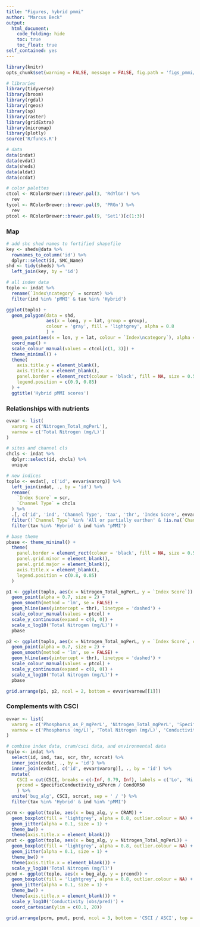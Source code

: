 ```yaml
---
title: "Figures, hybrid pmmi"
author: "Marcus Beck"
output: 
  html_document:
    code_folding: hide
    toc: true
    toc_float: true
self_contained: yes
---
```


```r
library(knitr)
opts_chunk$set(warning = FALSE, message = FALSE, fig.path = 'figs_pmmi/')
```

```r
# libraries
library(tidyverse)
library(broom)
library(rgdal)
library(rgeos)
library(sp)
library(raster)
library(gridExtra)
library(micromap)
library(plotly)
source('R/funcs.R')

# data
data(indat)
data(evdat)
data(sheds)
data(aldat)
data(ccdat)

# color palettes
ctcol <- RColorBrewer::brewer.pal(3, 'RdYlGn') %>% 
  rev
tycol <- RColorBrewer::brewer.pal(9, 'PRGn') %>% 
  rev
ptcol <- RColorBrewer::brewer.pal(9, 'Set1')[c(1:3)]
```

### Map

```r
# add shc shed names to fortified shapefile
key <- sheds@data %>% 
  rownames_to_column('id') %>% 
  dplyr::select(id, SMC_Name)
shd <- tidy(sheds) %>% 
  left_join(key, by = 'id')

# all index data
toplo <- indat %>% 
  rename(`Index\ncategory` = scrcat) %>% 
  filter(ind %in% 'pMMI' & tax %in% 'Hybrid')

ggplot(toplo) + 
  geom_polygon(data = shd, 
               aes(x = long, y = lat, group = group), 
               colour = 'gray', fill = 'lightgrey', alpha = 0.8
               ) + 
  geom_point(aes(x = lon, y = lat, colour = `Index\ncategory`), alpha = 0.7, size = 2) +
  coord_map() + 
  scale_colour_manual(values = ctcol[c(1, 3)]) + 
  theme_minimal() +
  theme(
    axis.title.y = element_blank(), 
    axis.title.x = element_blank(),
    panel.border = element_rect(colour = 'black', fill = NA, size = 0.5),
    legend.position = c(0.9, 0.85)
  ) +
  ggtitle('Hybrid pMMI scores')
```

### Relationships with nutrients

```r
evvar <- list(
  varorg = c('Nitrogen_Total_mgPerL'), 
  varnew = c('Total Nitrogen (mg/L)')
)

# sites and channel cls
chcls <- indat %>% 
  dplyr::select(id, chcls) %>% 
  unique

# new indices
toplo <- evdat[, c('id', evvar$varorg)] %>% 
  left_join(indat, ., by = 'id') %>% 
  rename(
    `Index Score` = scr,
    `Channel Type` = chcls
  ) %>% 
  .[, c('id', 'ind', 'Channel Type', 'tax', 'thr', 'Index Score', evvar$varorg)] %>% 
  filter(!`Channel Type` %in% 'All or partially earthen' & !is.na(`Channel Type`)) %>% 
  filter(tax %in% 'Hybrid' & ind %in% 'pMMI')

# base theme
pbase <- theme_minimal() +
  theme(
    panel.border = element_rect(colour = 'black', fill = NA, size = 0.5),
    panel.grid.minor = element_blank(),
    panel.grid.major = element_blank(), 
    axis.title.x = element_blank(), 
    legend.position = c(0.8, 0.85)
  )

p1 <- ggplot(toplo, aes(x = Nitrogen_Total_mgPerL, y = `Index Score`)) +
  geom_point(alpha = 0.7, size = 2) +
  geom_smooth(method = 'lm', se = FALSE) +
  geom_hline(aes(yintercept = thr), linetype = 'dashed') +
  scale_colour_manual(values = ptcol) +
  scale_y_continuous(expand = c(0, 0)) +
  scale_x_log10('Total Nitrogen (mg/L)') +
  pbase

p2 <- ggplot(toplo, aes(x = Nitrogen_Total_mgPerL, y = `Index Score`, colour = `Channel Type`)) +
  geom_point(alpha = 0.7, size = 2) +
  geom_smooth(method = 'lm', se = FALSE) +
  geom_hline(aes(yintercept = thr), linetype = 'dashed') +
  scale_colour_manual(values = ptcol) +
  scale_y_continuous(expand = c(0, 0)) +
  scale_x_log10('Total Nitrogen (mg/L)') +
  pbase

grid.arrange(p1, p2, ncol = 2, bottom = evvar$varnew[[1]])

```


### Complements with CSCI

```r
evvar <- list(
  varorg = c('Phosphorus_as_P_mgPerL', 'Nitrogen_Total_mgPerL', 'SpecificConductivity_uSPercm', 'CondQR50'), 
  varnew = c('Phosphorus (mg/L)', 'Total Nitrogen (mg/L)', 'Conductivity (mS/cm)', 'Pred. Cond.')
)

# combine index data, cram/csci data, and environmental data
toplo <- indat %>% 
  select(id, ind, tax, scr, thr, scrcat) %>% 
  inner_join(ccdat, ., by = 'id') %>% 
  inner_join(evdat[, c('id', evvar$varorg)], ., by = 'id') %>% 
  mutate(
    CSCI = cut(CSCI, breaks = c(-Inf, 0.79, Inf), labels = c('Lo', 'Hi')), 
    prcond = SpecificConductivity_uSPercm / CondQR50
    ) %>% 
  unite('bug_alg', CSCI, scrcat, sep = ' / ') %>% 
  filter(tax %in% 'Hybrid' & ind %in% 'pMMI')

pcrm <- ggplot(toplo, aes(x = bug_alg, y = CRAM)) + 
  geom_boxplot(fill = 'lightgrey', alpha = 0.8, outlier.colour = NA) + 
  geom_jitter(alpha = 0.1, size = 1) + 
  theme_bw() + 
  theme(axis.title.x = element_blank())
pnut <- ggplot(toplo, aes(x = bug_alg, y = Nitrogen_Total_mgPerL)) + 
  geom_boxplot(fill = 'lightgrey', alpha = 0.8, outlier.colour = NA) +
  geom_jitter(alpha = 0.1, size = 1) + 
  theme_bw() + 
  theme(axis.title.x = element_blank()) + 
  scale_y_log10('Total Nitrogen (mg/l)')
pcnd <- ggplot(toplo, aes(x = bug_alg, y = prcond)) + 
  geom_boxplot(fill = 'lightgrey', alpha = 0.8, outlier.colour = NA) +
  geom_jitter(alpha = 0.1, size = 1) + 
  theme_bw() + 
  theme(axis.title.x = element_blank()) +
  scale_y_log10('Conductivity (obs/pred)') + 
  coord_cartesian(ylim = c(0.1, 20))

grid.arrange(pcrm, pnut, pcnd, ncol = 3, bottom = 'CSCI / ASCI', top = 'CSCI and ASCI Hybrid pMMI')
```